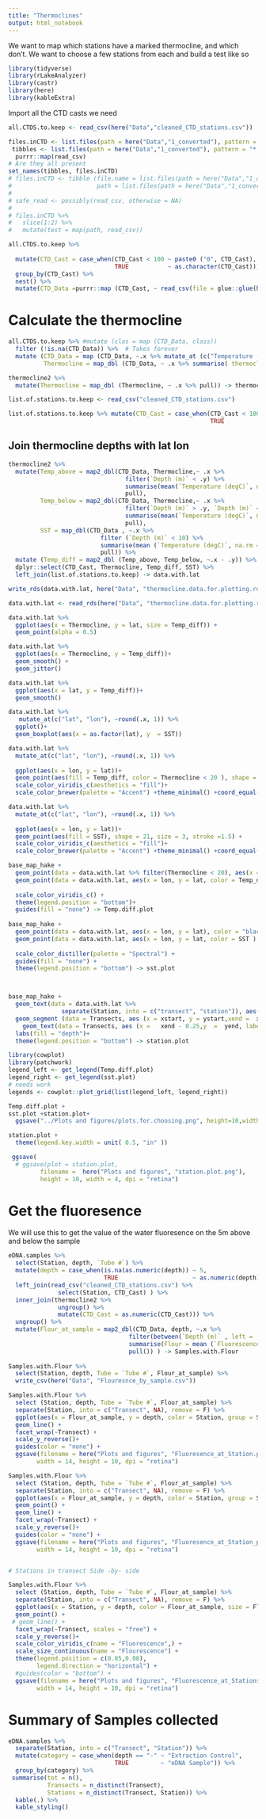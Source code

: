 ```yaml
---
title: "Thermoclines"
output: html_notebook
---
```


We want to map  which stations have a marked thermocline, and which don't. We want to choose a few stations from each and build a test like so



```r
library(tidyverse)
library(rLakeAnalyzer)
library(castr)
library(here)
library(kableExtra)
```


Import all the CTD casts we need

```r

all.CTDS.to.keep <- read_csv(here("Data","cleaned_CTD_stations.csv"))

files.inCTD <- list.files(path = here("Data","1_converted"), pattern = "*.csv")
 tibbles <- list.files(path = here("Data","1_converted"), pattern = "*.csv", full.names = T) %>% 
  purrr::map(read_csv)
# Are they all present
set_names(tibbles, files.inCTD)
# files.inCTD <- tibble (file.name = list.files(path = here("Data","1_converted"), pattern = "*.csv"),
#                        path = list.files(path = here("Data","1_converted"), pattern = "*.csv", full.names = T))
# 
# safe_read <- possibly(read_csv, otherwise = NA)
# 
# files.inCTD %>% 
#   slice(1:2) %>% 
#   mutate(test = map(path, read_csv))

all.CTDS.to.keep %>% 
  
  mutate(CTD_Cast = case_when(CTD_Cast < 100 ~ paste0 ("0", CTD_Cast),
                              TRUE           ~ as.character(CTD_Cast))) %>% 
  group_by(CTD_Cast) %>% 
  nest() %>%
  mutate(CTD_Data =purrr::map (CTD_Cast, ~ read_csv(file = glue::glue(here("Data","1_converted"),"/" ,.x, ".csv")))) -> all.CTDS.to.keep


```

# Calculate the thermocline

```r
 

all.CTDS.to.keep %>% #mutate (clas = map (CTD_Data, class))
  filter (!is.na(CTD_Data)) %>%  # Takes forever
  mutate (CTD_Data = map (CTD_Data, ~.x %>% mutate_at (c("Temperature (degC)", "Salinity (psu)", "Oxygen (ml_per_l)", "Fluorescence (ug_per_l)"), .funs = despike)),
          Thermocline = map_dbl (CTD_Data, ~ .x %>% summarise( thermocline = clined(`Temperature (degC)`, `Depth (m)`)) %>% pull)) -> thermocline2

thermocline2 %>% 
  mutate(Thermocline = map_dbl (Thermocline, ~ .x %>% pull)) -> thermocline2

list.of.stations.to.keep <- read_csv("cleaned_CTD_stations.csv")

list.of.stations.to.keep %>% mutate(CTD_Cast = case_when(CTD_Cast < 100 ~ paste0("0",CTD_Cast),
                                                         TRUE           ~ as.character(CTD_Cast))) -> list.of.stations.to.keep
```

## Join thermocline depths with lat lon

```r
thermocline2 %>% 
  mutate(Temp_above = map2_dbl(CTD_Data, Thermocline,~ .x %>%
                                 filter(`Depth (m)` < .y) %>%
                                 summarise(mean(`Temperature (degC)`, na.rm = T)) %>%
                                 pull),
         Temp_below = map2_dbl(CTD_Data, Thermocline,~ .x %>%
                                 filter(`Depth (m)` > .y, `Depth (m)` < .y + 20) %>% 
                                 summarise(mean(`Temperature (degC)`, na.rm = T)) %>% 
                                 pull),
         SST = map_dbl(CTD_Data , ~.x %>% 
                          filter (`Depth (m)` < 10) %>% 
                          summarise(mean (`Temperature (degC)`, na.rm = T)) %>% 
                          pull)) %>% 
  mutate (Temp_diff = map2_dbl (Temp_above, Temp_below, ~.x - .y)) %>% 
  dplyr::select(CTD_Cast, Thermocline, Temp_diff, SST) %>% 
  left_join(list.of.stations.to.keep) -> data.with.lat

write_rds(data.with.lat, here("Data", "thermocline.data.for.plotting.rds"))
```

```r
data.with.lat <- read_rds(here("Data", "thermocline.data.for.plotting.rds"))

data.with.lat %>% 
  ggplot(aes(x = Thermocline, y = lat, size = Temp_diff)) +
  geom_point(alpha = 0.5)

data.with.lat %>% 
  ggplot(aes(x = Thermocline, y = Temp_diff))+
  geom_smooth() +
  geom_jitter()

data.with.lat %>% 
  ggplot(aes(x = lat, y = Temp_diff))+
  geom_smooth()

data.with.lat %>% 
   mutate_at(c("lat", "lon"), ~round(.x, 1)) %>% 
  ggplot()+
  geom_boxplot(aes(x = as.factor(lat), y  = SST))

data.with.lat %>% 
  mutate_at(c("lat", "lon"), ~round(.x, 1)) %>% 
  
  ggplot(aes(x = lon, y = lat))+
  geom_point(aes(fill = Temp_diff, color = Thermocline < 20 ), shape = 21, size = 3, stroke =1.5) +
  scale_color_viridis_c(aesthetics = "fill")+
  scale_color_brewer(palette = "Accent") +theme_minimal() +coord_equal()

data.with.lat %>% 
  mutate_at(c("lat", "lon"), ~round(.x, 1)) %>% 
  
  ggplot(aes(x = lon, y = lat))+
  geom_point(aes(fill = SST), shape = 21, size = 3, stroke =1.5) +
  scale_color_viridis_c(aesthetics = "fill")+
  scale_color_brewer(palette = "Accent") +theme_minimal() +coord_equal()

base_map_hake +
  geom_point(data = data.with.lat %>% filter(Thermocline < 20), aes(x = lon, y = lat ), size = 4, color = "red")+
  geom_point(data = data.with.lat, aes(x = lon, y = lat, color = Temp_diff ) ,size = 2.5) +
  
  scale_color_viridis_c() + 
  theme(legend.position = "bottom")+
  guides(fill = "none") -> Temp.diff.plot
  
base_map_hake +
  geom_point(data = data.with.lat, aes(x = lon, y = lat), color = "black", size = 3) +
  geom_point(data = data.with.lat, aes(x = lon, y = lat, color = SST ) ,size = 2.5) +
  
  scale_color_distiller(palette = "Spectral") +
  guides(fill = "none") + 
  theme(legend.position = "bottom") -> sst.plot



base_map_hake +
  geom_text(data = data.with.lat %>% 
               separate(Station, into = c("transect", "station")), aes(x = lon, y = lat, label = station ) ,size = 2.5, fontface = "bold") +
  geom_segment (data = Transects, aes (x = xstart, y = ystart,xend =  xend,yend =  yend, group = Transect)) +
    geom_text(data = Transects, aes (x =   xend - 0.25,y  =  yend, label = Transect), color = "yellow", fontface = "bold")+ 
  labs(fill = "depth")+
  theme(legend.position = "bottom") -> station.plot

library(cowplot)
library(patchwork)
legend_left <- get_legend(Temp.diff.plot)
legend_right <- get_legend(sst.plot)
# needs work
legends <- cowplot::plot_grid(list(legend_left, legend_right))

Temp.diff.plot +
sst.plot +station.plot+
  ggsave("../Plots and figures/plots.for.choosing.png", height=10,width = 10, dpi = 300 )

station.plot +
  theme(legend.key.width = unit( 0.5, "in" )) 

 ggsave(
  # ggsave(plot = station.plot,
         filename =  here("Plots and figures", "station.plot.png"),
         height = 10, width = 4, dpi = "retina")
```


# Get the fluoresence

We will use this to get the value of the water fluoresence on the 5m above and below the sample

```r

eDNA.samples %>% 
  select(Station, depth, `Tube #`) %>% 
  mutate(depth = case_when(is.na(as.numeric(depth)) ~ 5,
                           TRUE                     ~ as.numeric(depth) ))%>% 
  left_join(read_csv("cleaned_CTD_stations.csv") %>%
              select(Station, CTD_Cast) ) %>% 
  inner_join(thermocline2 %>% 
              ungroup() %>% 
              mutate(CTD_Cast = as.numeric(CTD_Cast))) %>% 
  ungroup() %>% 
  mutate(Flour_at_sample = map2_dbl(CTD_Data, depth, ~.x %>% 
                                  filter(between(`Depth (m)` , left =  .y -2.5, right = .y + 2.5 )) %>% 
                                  summarise(Flour = mean (`Fluorescence (ug_per_l)`, na.rm = T) ) %>% 
                                  pull()) ) -> Samples.with.Flour
  
Samples.with.Flour %>% 
  select(Station, depth, Tube = `Tube #`, Flour_at_sample) %>% 
  write_csv(here("Data", "Flouresnce_by_sample.csv"))

Samples.with.Flour %>% 
  select (Station, depth, Tube = `Tube #`, Flour_at_sample) %>% 
  separate(Station, into = c("Transect", NA), remove = F) %>% 
  ggplot(aes(x = Flour_at_sample, y = depth, color = Station, group = Station)) +
  geom_line() +
  facet_wrap(~Transect) +
  scale_y_reverse()+
  guides(color = "none") +
  ggsave(filename = here("Plots and figures", "Fluoresence_at_Station.png"),
        width = 14, height = 10, dpi = "retina")

Samples.with.Flour %>% 
  select (Station, depth, Tube = `Tube #`, Flour_at_sample) %>% 
  separate(Station, into = c("Transect", NA), remove = F) %>% 
  ggplot(aes(x = Flour_at_sample, y = depth, color = Station, group = Station)) +
  geom_point() +
  geom_line() +
  facet_wrap(~Transect) +
  scale_y_reverse()+
  guides(color = "none") +
  ggsave(filename = here("Plots and figures", "Fluoresence_at_Station_points_lines.png"),
        width = 14, height = 10, dpi = "retina")


# Stations in transect Side -by- side

Samples.with.Flour %>% 
  select (Station, depth, Tube = `Tube #`, Flour_at_sample) %>% 
  separate(Station, into = c("Transect", NA), remove = F) %>% 
  ggplot(aes(x = Station, y = depth, color = Flour_at_sample, size = Flour_at_sample)) +
  geom_point() +
 # geom_line() +
  facet_wrap(~Transect, scales = "free") +
  scale_y_reverse()+
  scale_color_viridis_c(name = "Fluorescence",) +
  scale_size_continuous(name = "Flourescence") +
  theme(legend.position = c(0.85,0.08),
        legend.direction = "horizontal") +
  #guides(color = "bottom") +
  ggsave(filename = here("Plots and figures", "Fluorescence_at_Stations.png"),
        width = 14, height = 10, dpi = "retina")

```


# Summary of Samples collected
```r
eDNA.samples %>% 
  separate(Station, into = c("Transect", "Station")) %>% 
  mutate(category = case_when(depth == "-" ~ "Extraction Control",
                              TRUE         ~ "eDNA Sample")) %>% 
  group_by(category) %>% 
 summarise(tot = n(),
           Transects = n_distinct(Transect),
           Stations = n_distinct(Transect, Station)) %>% 
  kable(.) %>% 
  kable_styling()

```


